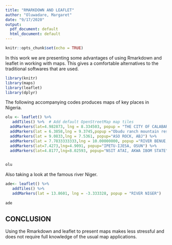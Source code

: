 ```yaml
---
title: "RMARKDOWN AND LEAFLET"
author: "Oluwadare, Margaret"
date: "9/17/2020"
output:
  pdf_document: default
  html_document: default
---
```


```r
knitr::opts_chunk$set(echo = TRUE)
```
In this work we are presenting some advantages of using Rmarkdown and leaflet in working with maps. This gives a comfortable alternatives to the traditional softwares that are used.

```r
library(knitr)
library(maps)
library(leaflet)
library(dplyr)
```

The following accompanying codes produces maps of key places in Nigeria.

```r
olu <- leaflet() %>%
   addTiles() %>%  # Add default OpenStreetMap map tiles
  addMarkers(lat=4.982873, lng = 8.334503, popup = "THE CITY OF CALABAR, Calabar") %>%
  addMarkers(lat = 6.3858,lng = 9.3745,popup ="Obudu ranch mountain resort,Obudu") %>%
  addMarkers(lat = 9.0833,lng = 7.5361, popup="ASO ROCK, ABJ") %>%
  addMarkers(lat = 7.7833333333,lng = 10.00000000, popup ="RIVER BENUE, MARKURDI") %>%
  addMarkers(lat=7.4273,lng=4.9091, popup="IPETU-IJESA, OSUN") %>%
  addMarkers(lat=4.8177,lng=8.02593, popup="NSIT ATAI, AKWA IBOM STATE") 
  

olu  
```
Also taking a look at the famous river Niger.

```r
ade<- leaflet() %>%
   addTiles() %>%  
   addMarkers(lat = 13.8601, lng = -3.333328, popup = "RIVER NIGER")
   
ade
```
CONCLUSION
----------
Using the Rmarkdown and leaflet to present maps makes less stressful and does not require full knowledge of the usual map applications.
